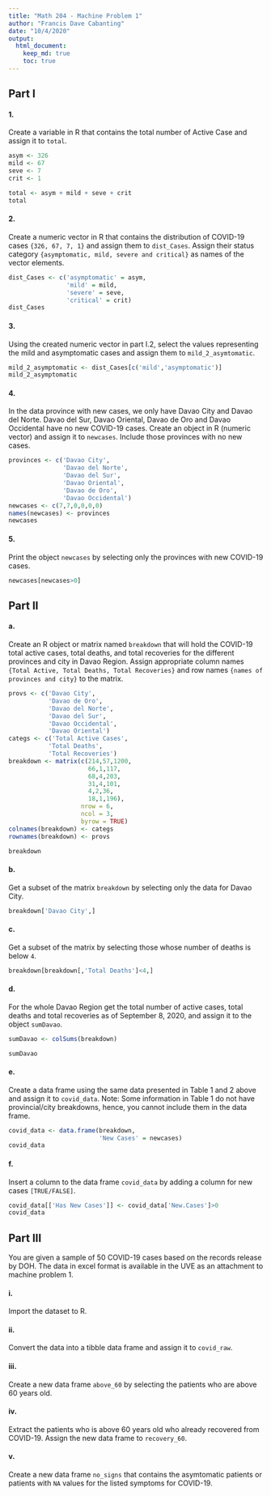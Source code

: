 ---
title: "Math 204 - Machine Problem 1"
author: "Francis Dave Cabanting"
date: "10/4/2020"
output: 
  html_document:
    keep_md: true
    toc: true
---

## Part I
#### 1.
Create a variable in R that contains the total number of Active Case and assign it to `total`.
```{r}
asym <- 326
mild <- 67
seve <- 7
crit <- 1

total <- asym + mild + seve + crit
total
```
#### 2.
Create a numeric vector in R that contains the distribution of COVID-19 cases `{326, 67, 7, 1}` and assign them to `dist_Cases`. Assign their status category `{asymptomatic, mild, severe and critical}` as names of the vector elements.
```{r}
dist_Cases <- c('asymptomatic' = asym,
                'mild' = mild,
                'severe' = seve,
                'critical' = crit)
dist_Cases
```
#### 3. 
Using the created numeric vector in part I.2, select the values representing the mild and asymptomatic cases and assign them to `mild_2_asymtomatic`.

```{r}
mild_2_asymptomatic <- dist_Cases[c('mild','asymptomatic')]
mild_2_asymptomatic
```
#### 4.
In the data province with new cases, we only have Davao City and Davao del Norte. Davao del Sur, Davao Oriental, Davao de Oro and Davao Occidental have no new COVID-19 cases. Create an object in R (numeric vector) and assign it to `newcases`. Include those provinces with no new cases.

```{r}
provinces <- c('Davao City',
               'Davao del Norte',
               'Davao del Sur',
               'Davao Oriental',
               'Davao de Oro',
               'Davao Occidental')
newcases <- c(7,7,0,0,0,0)
names(newcases) <- provinces
newcases
```
#### 5.
Print the object `newcases` by selecting only the provinces with new COVID-19 cases.
```{r}
newcases[newcases>0]
```
## Part II

#### a.
Create an R object or matrix named `breakdown` that will hold the COVID-19 total active cases, total deaths, and total recoveries for the different provinces and city in Davao Region. Assign appropriate column names `{Total Active, Total Deaths, Total Recoveries}` and row names `{names of provinces and city}` to the matrix.

```{r}
provs <- c('Davao City',
           'Davao de Oro',
           'Davao del Norte',
           'Davao del Sur',
           'Davao Occidental',
           'Davao Oriental')
categs <- c('Total Active Cases',
           'Total Deaths',
           'Total Recoveries')
breakdown <- matrix(c(214,57,1200,
                      66,1,117,
                      68,4,203,
                      31,4,101,
                      4,2,36,
                      18,1,196),
                    nrow = 6,
                    ncol = 3,
                    byrow = TRUE)
colnames(breakdown) <- categs
rownames(breakdown) <- provs

breakdown
```


#### b.
Get a subset of the matrix `breakdown` by selecting only the data for Davao City.
```{r}
breakdown['Davao City',]
```
#### c.
Get a subset of the matrix by selecting those whose number of deaths is below `4`.
```{r}
breakdown[breakdown[,'Total Deaths']<4,]
```
#### d.
For the whole Davao Region get the total number of active cases, total deaths and total recoveries as of September 8, 2020, and assign it to the object `sumDavao`.
```{r}
sumDavao <- colSums(breakdown)

sumDavao
```
#### e.
Create a data frame using the same data presented in Table 1 and 2 above and assign it to `covid_data`. Note: Some information in Table 1 do not have provincial/city breakdowns, hence, you cannot include them in the data frame.

```{r}
covid_data <- data.frame(breakdown,
                         'New Cases' = newcases)
covid_data
```

#### f.
Insert a column to the data frame `covid_data` by adding a column for new cases `[TRUE/FALSE]`.
```{r}
covid_data[['Has New Cases']] <- covid_data['New.Cases']>0
covid_data
```
## Part III

You are given a sample of 50 COVID-19 cases based on the records release by DOH. The data in excel format is available in the UVE as an attachment to machine problem 1.



#### i. 
Import the dataset to R.

#### ii. 
Convert the data into a tibble data frame and assign it to `covid_raw`.

#### iii. 
Create a new data frame `above_60` by selecting the patients who are above 60 years old.

#### iv. 
Extract the patients who is above 60 years old who already recovered from COVID-19. Assign the new data frame to `recovery_60`.

#### v. 
Create a new data frame `no_signs` that contains the asymtomatic patients or patients with `NA` values for the listed symptoms for COVID-19.


